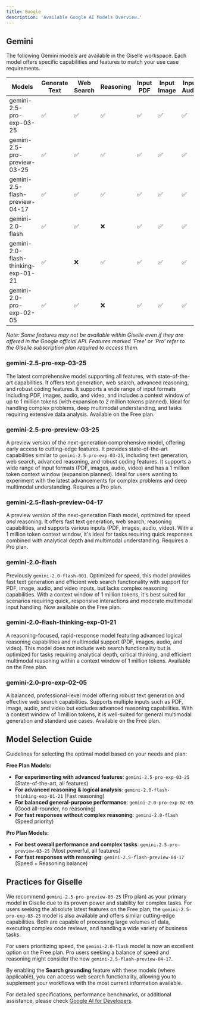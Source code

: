 ```yaml
---
title: Google
description: 'Available Google AI Models Overview.'
---
```


## Gemini

The following Gemini models are available in the Giselle workspace. Each model offers specific capabilities and features to match your use case requirements.

| Models                            | Generate Text | Web Search | Reasoning | Input PDF | Input Image | Input Audio | Input Video | Context Window | Plan@Giselle     |
|-----------------------------------|--------------|------------|-----------|-----------|-------------|------------|------------|----------------|----------|
| gemini-2.5-pro-exp-03-25          | ✅           | ✅          | ✅         | ✅         | ✅           | ✅          | ✅          | 1M tokens (2M soon) | Free     |
| gemini-2.5-pro-preview-03-25      | ✅           | ✅          | ✅         | ✅         | ✅           | ✅          | ✅          | 1M tokens (2M soon) | Pro     |
| gemini-2.5-flash-preview-04-17    | ✅           | ✅          | ✅         | ✅         | ✅           | ✅          | ✅          | 1M tokens      | Pro      |
| gemini-2.0-flash                  | ✅           | ✅          | ❌         | ✅         | ✅           | ✅          | ✅          | 1M tokens      | Free     |
| gemini-2.0-flash-thinking-exp-01-21 | ✅         | ❌          | ✅         | ✅         | ✅           | ✅          | ✅          | 1M tokens      | Free     |
| gemini-2.0-pro-exp-02-05          | ✅           | ✅          | ❌         | ✅         | ✅           | ✅          | ✅          | 1M tokens      | Free     |

*Note: Some features may not be available within Giselle even if they are offered in the Google official API. Features marked 'Free' or 'Pro' refer to the Giselle subscription plan required to access them.*

### gemini-2.5-pro-exp-03-25
The latest comprehensive model supporting all features, with state-of-the-art capabilities. It offers text generation, web search, advanced reasoning, and robust coding features. It supports a wide range of input formats including PDF, images, audio, and video, and includes a context window of up to 1 million tokens (with expansion to 2 million tokens planned). Ideal for handling complex problems, deep multimodal understanding, and tasks requiring extensive data analysis. Available on the Free plan.

### gemini-2.5-pro-preview-03-25
A preview version of the next-generation comprehensive model, offering early access to cutting-edge features. It provides state-of-the-art capabilities similar to `gemini-2.5-pro-exp-03-25`, including text generation, web search, advanced reasoning, and robust coding features. It supports a wide range of input formats (PDF, images, audio, video) and has a 1 million token context window (expansion planned). Ideal for users wanting to experiment with the latest advancements for complex problems and deep multimodal understanding. Requires a Pro plan.

### gemini-2.5-flash-preview-04-17
A preview version of the next-generation Flash model, optimized for speed *and* reasoning. It offers fast text generation, web search, reasoning capabilities, and supports various inputs (PDF, images, audio, video). With a 1 million token context window, it's ideal for tasks requiring quick responses combined with analytical depth and multimodal understanding. Requires a Pro plan.

### gemini-2.0-flash
Previously `gemini-2.0-flash-001`. Optimized for speed, this model provides fast text generation and efficient web search functionality with support for PDF, image, audio, and video inputs, but lacks complex reasoning capabilities. With a context window of 1 million tokens, it's best suited for scenarios requiring quick, responsive interactions and moderate multimodal input handling. Now available on the Free plan.

### gemini-2.0-flash-thinking-exp-01-21
A reasoning-focused, rapid-response model featuring advanced logical reasoning capabilities and multimodal support (PDF, images, audio, and video). This model does not include web search functionality but is optimized for tasks requiring analytical depth, critical thinking, and efficient multimodal reasoning within a context window of 1 million tokens. Available on the Free plan.

### gemini-2.0-pro-exp-02-05
A balanced, professional-level model offering robust text generation and effective web search capabilities. Supports multiple inputs such as PDF, image, audio, and video but excludes advanced reasoning capabilities. With a context window of 1 million tokens, it is well-suited for general multimodal generation and standard use cases. Available on the Free plan.

## Model Selection Guide

Guidelines for selecting the optimal model based on your needs and plan:

**Free Plan Models:**
- **For experimenting with advanced features**: `gemini-2.5-pro-exp-03-25` (State-of-the-art, all features)
- **For advanced reasoning & logical analysis**: `gemini-2.0-flash-thinking-exp-01-21` (Fast reasoning)
- **For balanced general-purpose performance**: `gemini-2.0-pro-exp-02-05` (Good all-rounder, no reasoning)
- **For fast responses without complex reasoning**: `gemini-2.0-flash` (Speed priority)

**Pro Plan Models:**
- **For best overall performance and complex tasks**: `gemini-2.5-pro-preview-03-25` (Most powerful, all features)
- **For fast responses with reasoning**: `gemini-2.5-flash-preview-04-17` (Speed + Reasoning balance)

## Practices for Giselle
We recommend `gemini-2.5-pro-preview-03-25` (Pro plan) as your primary model in Giselle due to its proven power and stability for complex tasks. For users seeking the absolute latest features on the Free plan, the `gemini-2.5-pro-exp-03-25` model is also available and offers similar cutting-edge capabilities. Both are capable of processing large volumes of data, executing complex code reviews, and handling a wide variety of business tasks.

For users prioritizing speed, the `gemini-2.0-flash` model is now an excellent option on the Free plan. Pro users seeking a balance of speed and reasoning might consider the new `gemini-2.5-flash-preview-04-17`.

By enabling the **Search grounding** feature with these models (where applicable), you can access web search functionality, allowing you to supplement your workflows with the most current information available.

For detailed specifications, performance benchmarks, or additional assistance, please check [Google AI for Developers](https://ai.google.dev/gemini-api/docs/models).
